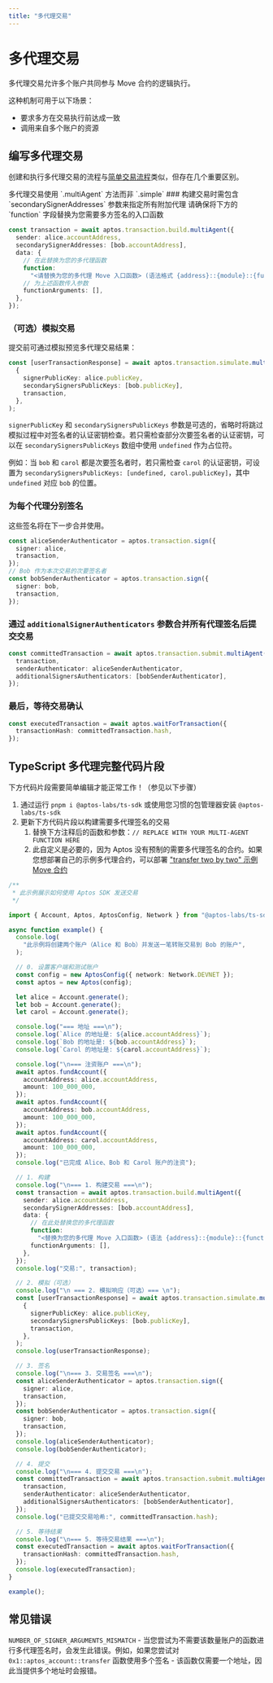 ```yaml
---
title: "多代理交易"
---
```



# 多代理交易

多代理交易允许多个账户共同参与 Move 合约的逻辑执行。

这种机制可用于以下场景：
- 要求多方在交易执行前达成一致
- 调用来自多个账户的资源

## 编写多代理交易

创建和执行多代理交易的流程与[简单交易流程](../building-transactions.mdx)类似，但存在几个重要区别。

<Callout type="info">
多代理交易使用 `.multiAgent` 方法而非 `.simple`
</Callout>

<Steps>
### 构建交易时需包含 `secondarySignerAddresses` 参数来指定所有附加代理

<Callout type="info">
请确保将下方的 `function` 字段替换为您需要多方签名的入口函数
</Callout>

```ts filename="multi-agent.ts"
const transaction = await aptos.transaction.build.multiAgent({
  sender: alice.accountAddress,
  secondarySignerAddresses: [bob.accountAddress],
  data: {
    // 在此替换为您的多代理函数
    function:
      "<请替换为您的多代理 Move 入口函数> (语法格式 {address}::{module}::{function})",
    // 为上述函数传入参数
    functionArguments: [],
  },
});
```

### （可选）模拟交易

提交前可通过模拟预览多代理交易结果：
```ts filename="multi-agent.ts"
const [userTransactionResponse] = await aptos.transaction.simulate.multiAgent(
  {
    signerPublicKey: alice.publicKey,
    secondarySignersPublicKeys: [bob.publicKey],
    transaction,
  },
);
```
`signerPublicKey` 和 `secondarySignersPublicKeys` 参数是可选的，省略时将跳过模拟过程中对签名者的认证密钥检查。若只需检查部分次要签名者的认证密钥，可以在 `secondarySignersPublicKeys` 数组中使用 `undefined` 作为占位符。

例如：当 `bob` 和 `carol` 都是次要签名者时，若只需检查 `carol` 的认证密钥，可设置为 `secondarySignersPublicKeys: [undefined, carol.publicKey]`，其中 `undefined` 对应 `bob` 的位置。

### 为每个代理分别签名

这些签名将在下一步合并使用。

```ts filename="multi-agent.ts"
const aliceSenderAuthenticator = aptos.transaction.sign({
  signer: alice,
  transaction,
});
// Bob 作为本次交易的次要签名者
const bobSenderAuthenticator = aptos.transaction.sign({
  signer: bob,
  transaction,
});
```

### 通过 `additionalSignerAuthenticators` 参数合并所有代理签名后提交交易

```ts filename="multi-agent.ts"
const committedTransaction = await aptos.transaction.submit.multiAgent({
  transaction,
  senderAuthenticator: aliceSenderAuthenticator,
  additionalSignersAuthenticators: [bobSenderAuthenticator],
});
```

### 最后，等待交易确认

```ts filename="multi-agent.ts"
const executedTransaction = await aptos.waitForTransaction({
  transactionHash: committedTransaction.hash,
});
```
</Steps>

## TypeScript 多代理完整代码片段

<Callout type="warning">
下方代码片段需要简单编辑才能正常工作！（参见以下步骤）
</Callout>

1. 通过运行 `pnpm i @aptos-labs/ts-sdk` 或使用您习惯的包管理器安装 `@aptos-labs/ts-sdk`
2. 更新下方代码片段以构建需要多代理签名的交易
    1. 替换下方注释后的函数和参数：`// REPLACE WITH YOUR MULTI-AGENT FUNCTION HERE`
    2. 此自定义是必要的，因为 Aptos 没有预制的需要多代理签名的合约。如果您想部署自己的示例多代理合约，可以部署 ["transfer two by two" 示例 Move 合约](https://github.com/aptos-labs/aptos-ts-sdk/blob/main/tests/move/transfer/sources/script_two_by_two.move#L5)

```ts filename="multi-agent.ts"
/**
 * 此示例展示如何使用 Aptos SDK 发送交易
 */

import { Account, Aptos, AptosConfig, Network } from "@aptos-labs/ts-sdk";

async function example() {
  console.log(
    "此示例将创建两个账户（Alice 和 Bob）并发送一笔转账交易到 Bob 的账户",
  );

  // 0. 设置客户端和测试账户
  const config = new AptosConfig({ network: Network.DEVNET });
  const aptos = new Aptos(config);

  let alice = Account.generate();
  let bob = Account.generate();
  let carol = Account.generate();

  console.log("=== 地址 ===\n");
  console.log(`Alice 的地址是: ${alice.accountAddress}`);
  console.log(`Bob 的地址是: ${bob.accountAddress}`);
  console.log(`Carol 的地址是: ${carol.accountAddress}`);

  console.log("\n=== 注资账户 ===\n");
  await aptos.fundAccount({
    accountAddress: alice.accountAddress,
    amount: 100_000_000,
  });
  await aptos.fundAccount({
    accountAddress: bob.accountAddress,
    amount: 100_000_000,
  });
  await aptos.fundAccount({
    accountAddress: carol.accountAddress,
    amount: 100_000_000,
  });
  console.log("已完成 Alice、Bob 和 Carol 账户的注资");

  // 1. 构建
  console.log("\n=== 1. 构建交易 ===\n");
  const transaction = await aptos.transaction.build.multiAgent({
    sender: alice.accountAddress,
    secondarySignerAddresses: [bob.accountAddress],
    data: {
      // 在此处替换您的多代理函数
      function:
        "<替换为您的多代理 Move 入口函数> (语法 {address}::{module}::{function})",
      functionArguments: [],
    },
  });
  console.log("交易:", transaction);

  // 2. 模拟（可选）
  console.log("\n === 2. 模拟响应（可选）=== \n");
  const [userTransactionResponse] = await aptos.transaction.simulate.multiAgent(
    {
      signerPublicKey: alice.publicKey,
      secondarySignersPublicKeys: [bob.publicKey],
      transaction,
    },
  );
  console.log(userTransactionResponse);

  // 3. 签名
  console.log("\n=== 3. 交易签名 ===\n");
  const aliceSenderAuthenticator = aptos.transaction.sign({
    signer: alice,
    transaction,
  });
  const bobSenderAuthenticator = aptos.transaction.sign({
    signer: bob,
    transaction,
  });
  console.log(aliceSenderAuthenticator);
  console.log(bobSenderAuthenticator);

  // 4. 提交
  console.log("\n=== 4. 提交交易 ===\n");
  const committedTransaction = await aptos.transaction.submit.multiAgent({
    transaction,
    senderAuthenticator: aliceSenderAuthenticator,
    additionalSignersAuthenticators: [bobSenderAuthenticator],
  });
  console.log("已提交交易哈希:", committedTransaction.hash);

  // 5. 等待结果
  console.log("\n=== 5. 等待交易结果 ===\n");
  const executedTransaction = await aptos.waitForTransaction({
    transactionHash: committedTransaction.hash,
  });
  console.log(executedTransaction);
}

example();
```

## 常见错误

`NUMBER_OF_SIGNER_ARGUMENTS_MISMATCH` - 当您尝试为不需要该数量账户的函数进行多代理签名时，会发生此错误。例如，如果您尝试对 `0x1::aptos_account::transfer` 函数使用多个签名 - 该函数仅需要一个地址，因此当提供多个地址时会报错。